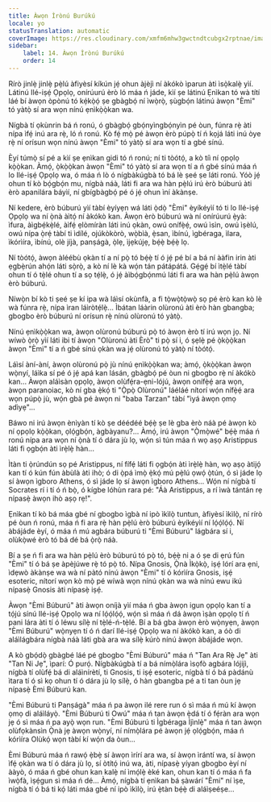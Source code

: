 ```yaml
---
title: Àwọn Ìrònú Burúkú
locale: yo
statusTranslation: automatic
coverImage: https://res.cloudinary.com/xmfm6mhw3gwctndtcubgx2rptnae/image/upload/v1740468922/small_cover_tratado_de_psicologia_revolucionaria_a4c0dca4e0.webp
sidebar:
    label: 14. Àwọn Ìrònú Burúkú
    order: 14
---
```

Rírò jinlẹ̀ jinlẹ̀ pẹ̀lú àfiyèsí kíkún jẹ́ ohun àjèjì ní àkókò ìparun àti ìsọ̀kalẹ̀ yìí. Látinú Ilé-iṣẹ́ Ọpọlọ, onírúurú èrò ló máa ń jáde, kìí ṣe látinú Ẹnìkan tó wà títí láé bí àwọn òpònú tó kẹ́kọ̀ọ́ ṣe gbàgbọ́ ní ìwọ̀rọ̀, ṣùgbọ́n látinú àwọn "Èmi" tó yàtọ̀ sí ara wọn nínú ẹnìkọ̀ọ̀kan wa.

Nígbà tí ọkùnrin bá ń ronú, ó gbàgbọ́ gbọ́nyìngbọ́nyìn pé òun, fúnra rẹ̀ àti nípa ìfẹ́ inú ara rẹ̀, ló ń ronú. Kò fẹ́ mọ̀ pé àwọn èrò púpọ̀ tí ń kọjá láti inú òye rẹ̀ ní orísun wọn nínú àwọn "Èmi" tó yàtọ̀ sí ara wọn tí a gbé sínú.

Èyí túmọ̀ sí pé a kìí ṣe ẹnìkan gidi tó ń ronú; ní ti tòótọ́, a kò tíì ní ọpọlọ kọ̀ọ̀kan. Àmọ́, ọ̀kọ̀ọ̀kan àwọn "Èmi" tó yàtọ̀ sí ara wọn tí a ń gbé sínú máa ń lo Ilé-iṣẹ́ Ọpọlọ wa, ó máa ń lò ó nígbàkúgbà tó bá lè ṣeé ṣe láti ronú. Yóò jẹ́ ohun tí kò bọ́gbọ́n mu, nígbà náà, láti fi ara wa hàn pẹ̀lú irú èrò búburú àti èrò apanilára báyìí, ní gbígbàgbọ́ pé ó jẹ́ ohun ìní àkànṣe.

Ní kedere, èrò búburú yìí tàbí èyíyẹn wá láti ọ̀dọ̀ "Èmi" èyíkéyìí tó ti lo Ilé-iṣẹ́ Ọpọlọ wa ní ọ̀nà àìtọ́ ní àkókò kan. Àwọn èrò búburú wà ní onírúurú ẹ̀yà: ìfura, àìgbẹ́kẹ̀lé, àìfẹ́ ẹlòmíràn láti inú ọkàn, owú onífẹ̀ẹ́, owú ìsìn, owú ìṣèlú, owú nípa ọ̀rẹ́ tàbí ti ìdílé, ojúkòkòrò, wọ̀bìà, ẹ̀san, ìbínú, ìgbéraga, ìlara, ìkórìíra, ìbínú, olè jíjà, panṣágà, ọ̀lẹ, ìjẹkújẹ, bẹ́ẹ̀ bẹ́ẹ̀ lọ.

Ní tòótọ́, àwọn àléébù ọkàn tí a ní pọ̀ tó bẹ́ẹ̀ tí ó jẹ́ pé bí a bá ní ààfin irin àti ẹgbẹ̀rún ahọ́n láti sọ̀rọ̀, a kò ní lè kà wọ́n tán pátápátá. Gẹ́gẹ́ bí ìtẹ̀lé tàbí ohun tí ó tẹ̀lé ohun tí a sọ tẹ́lẹ̀, ó jẹ́ àìbọ́gbọ́nmú láti fi ara wa hàn pẹ̀lú àwọn èrò búburú.

Níwọ̀n bí kò ti ṣeé ṣe kí ipa wà láìsí okùnfà, a fi tọ̀wọ̀tọ̀wọ̀ sọ pé èrò kan kò lè wà fúnra rẹ̀, nípa ìran láìròtẹ́lẹ̀... Ìbátan láàrin olùronú àti èrò hàn gbangba; gbogbo èrò búburú ní orísun rẹ̀ nínú olùronú tó yàtọ̀.

Nínú ẹnìkọ̀ọ̀kan wa, àwọn olùronú búburú pọ̀ tó àwọn èrò tí irú wọn jọ. Ní wíwò ọ̀rọ̀ yìí láti ibi tí àwọn "Olùronú àti Èrò" ti pọ̀ sí i, ó ṣẹlẹ̀ pé ọ̀kọ̀ọ̀kan àwọn "Èmi" tí a ń gbé sínú ọkàn wa jẹ́ olùronú tó yàtọ̀ ní tòótọ́.

Láìsí àní-àní, àwọn olùronú pọ̀ jù nínú ẹnìkọ̀ọ̀kan wa; àmọ́, ọ̀kọ̀ọ̀kan àwọn wọ̀nyí, láìka sí pé ó jẹ́ apá kan lásán, gbàgbọ́ pé òun ni gbogbo rẹ̀ ní àkókò kan... Àwọn aláìsàn ọpọlọ, àwọn olùfẹ́ra-ẹni-lójú, àwọn onífẹ̀ẹ́ ara wọn, àwọn paranoiac, kò ní gba ẹ̀kọ́ ti "Ọ̀pọ̀ Olùronú" láéláé nítorí wọ́n nífẹ̀ẹ́ ara wọn púpọ̀ jù, wọ́n gbà pé àwọn ni "baba Tarzan" tàbí "ìyá àwọn ọmọ adìyẹ"...

Báwo ni irú àwọn ènìyàn tí kò ṣe déédéé bẹ́ẹ̀ ṣe lè gba èrò náà pé àwọn kò ní ọpọlọ kọ̀ọ̀kan, ọlọ́gbọ́n, àgbàyanu?... Àmọ́, irú àwọn "Ọ̀mọ̀wé" bẹ́ẹ̀ máa ń ronú nípa ara wọn ní ọ̀nà tí ó dára jù lọ, wọ́n sì tún máa ń wọ aṣọ Aristippus láti fi ọgbọ́n àti ìrẹ̀lẹ̀ hàn...

Ìtàn ti ọ̀rúndún sọ pé Aristippus, ní fífẹ́ láti fi ọgbọ́n àti ìrẹ̀lẹ̀ hàn, wọ aṣọ àtijọ́ kan tí ó kún fún àbùlà àti ihò; ó di ọ̀pá ìmọ̀ ẹ̀kọ́ mú pẹ̀lú ọwọ́ ọ̀tún, ó sì jáde lọ sí àwọn ìgboro Athens, ó sì jáde lọ sí àwọn ìgboro Athens... Wọ́n ní nígbà tí Socrates rí i tí ó ń bọ̀, ó kígbe lóhùn rara pé: "Áà Aristippus, a rí ìwà tántán rẹ nípasẹ̀ àwọn ihò aṣọ rẹ!".

Ẹnìkan tí kò bá máa gbé ní gbogbo ìgbà ní ipò ìkìlọ̀ tuntun, àfiyèsí ìkìlọ̀, ní rírò pé òun ń ronú, máa ń fi ara rẹ̀ hàn pẹ̀lú èrò búburú èyíkéyìí ní lọ́ọ́lọ́ọ́. Ní àbájáde èyí, ó máa ń mú agbára búburú ti "Èmi Búburú" lágbára sí i, olùkọ̀wé èrò tó bá dé bá ọ̀rọ̀ náà.

Bí a ṣe ń fi ara wa hàn pẹ̀lú èrò búburú tó pọ̀ tó, bẹ́ẹ̀ ni a ó ṣe di ẹrú fún "Èmi" tí ó bá ṣe àpèjúwe rẹ̀ tó pọ̀ tó. Nípa Gnosis, Ọ̀nà Ìkọ̀kọ̀, iṣẹ́ lórí ara ẹni, ìdẹwò àkànṣe wa wà ní pàtó nínú àwọn "Èmi" tí ó kórìíra Gnosis, iṣẹ́ esoteric, nítorí wọn kò mọ̀ pé wíwà wọn nínú ọkàn wa wà nínú ewu ikú nípasẹ̀ Gnosis àti nípasẹ̀ iṣẹ́.

Àwọn "Èmi Búburú" àti àwọn oníjà yìí máa ń gba àwọn igun ọpọlọ kan tí a tọ́jú sínú Ilé-iṣẹ́ Ọpọlọ wa ní lọ́ọ́lọ́ọ́, wọ́n sì máa ń dá àwọn ìṣàn ọpọlọ tí ń pani lára àti tí ó léwu sílẹ̀ ní tẹ̀lé-ń-tẹ̀lé. Bí a bá gba àwọn èrò wọ̀nyẹn, àwọn "Èmi Búburú" wọ̀nyẹn tí ó ń darí Ilé-iṣẹ́ Ọpọlọ wa ní àkókò kan, a óò di aláìlágbára nígbà náà láti gbà ara wa sílẹ̀ kúrò nínú àwọn àbájáde wọn.

A kò gbọ́dọ̀ gbàgbé láé pé gbogbo "Èmi Búburú" máa ń "Tan Ara Rẹ̀ Jẹ" àti "Tan Ni Jẹ", ìparí: Ó purọ́. Nígbàkúgbà tí a bá nímọ̀lára ìsọfò agbára lójijì, nígbà tí olùfẹ́ bá di aláìnírètí, ti Gnosis, ti iṣẹ́ esoteric, nígbà tí ó bá pàdánù ìtara tí ó sì kọ ohun tí ó dára jù lọ sílẹ̀, ó hàn gbangba pé a ti tan òun jẹ nípasẹ̀ Èmi Búburú kan.

"Èmi Búburú ti Panṣágà" máa ń pa àwọn ilé rere run ó sì máa ń mú kí àwọn ọmọ di aláìláyọ̀. "Èmi Búburú ti Owú" máa ń tan àwọn ẹ̀dá tí ó fẹ́ràn ara wọn jẹ ó sì máa ń pa ayọ̀ wọn run. "Èmi Búburú ti Ìgbéraga Ìjìnlẹ̀" máa ń tan àwọn olùfọkànsìn Ọ̀nà jẹ àwọn wọ̀nyí, ní nímọ̀lára pé àwọn jẹ́ ọlọ́gbọ́n, máa ń kórìíra Olùkọ́ wọn tàbí kí wọ́n da òun...

Èmi Búburú máa ń rawọ́ ẹ̀bẹ̀ sí àwọn ìrírí ara wa, sí àwọn ìrántí wa, sí àwọn ìfẹ́ ọkàn wa tí ó dára jù lọ, sí òtítọ́ inú wa, àti, nípasẹ̀ yíyan gbogbo èyí ní ààyò, ó máa ń gbé ohun kan kalẹ̀ ní ìmọ́lẹ̀ èké kan, ohun kan tí ó máa ń fa ìwọ̀fà, ìṣẹ́gun sì máa ń dé... Àmọ́, nígbà tí ẹnìkan bá ṣàwárí "Èmi" ní ìṣe, nígbà tí ó bá ti kọ́ láti máa gbé ní ipò ìkìlọ̀, irú ẹ̀tàn bẹ́ẹ̀ di aláìṣeéṣe...

